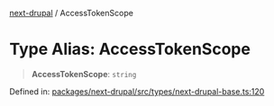 [next-drupal](../globals.mdx) / AccessTokenScope

# Type Alias: AccessTokenScope

> **AccessTokenScope**: `string`

Defined in: [packages/next-drupal/src/types/next-drupal-base.ts:120](https://github.com/chapter-three/next-drupal/blob/99d53e7de9f279983acefda33ce5bc4643bafb3c/packages/next-drupal/src/types/next-drupal-base.ts#L120)
